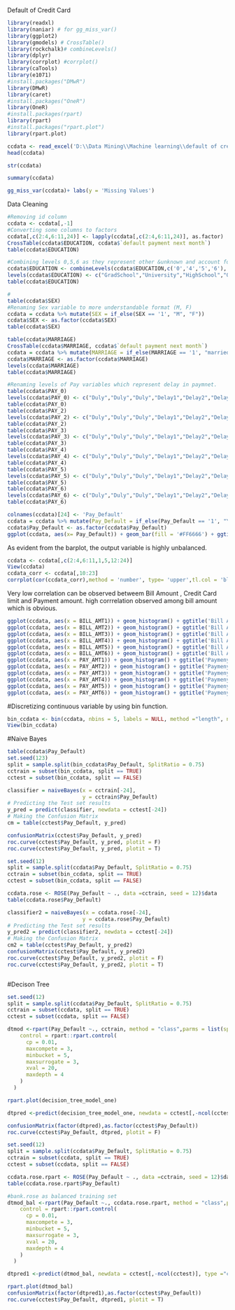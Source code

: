 Default of Credit Card
```{r}
library(readxl)
library(naniar) # for gg_miss_var()
library(ggplot2)
library(gmodels) # CrossTable()
library(rockchalk)# combineLevels()
library(dplyr)
library(corrplot) #corrplot()
library(caTools)
library(e1071)
#install.packages("DMwR")
library(DMwR)
library(caret)
#install.packages("OneR")
library(OneR)
#install.packages(rpart)
library(rpart)
#install.packages("rpart.plot")
library(rpart.plot)

```

```{r}
ccdata <- read_excel('D:\\Data Mining\\Machine learning\\default of credit card.xls', col_names = TRUE)
head(ccdata)
```
```{r}
str(ccdata)
```
```{r}
summary(ccdata)
```

```{r}
gg_miss_var(ccdata)+ labs(y = 'Missing Values')
```

Data Cleaning
```{r}
#Removing id column 
ccdata <- ccdata[,-1]
#Converting some columns to factors
ccdata[,c(2:4,6:11,24)] <- lapply(ccdata[,c(2:4,6:11,24)], as.factor)
CrossTable(ccdata$EDUCATION, ccdata$`default payment next month`)
table(ccdata$EDUCATION)
```


```{r}

#Combining levels 0,5,6 as they represent other &unknown and account for very low values.
ccdata$EDUCATION <- combineLevels(ccdata$EDUCATION,c('0','4','5','6'), newLabel = 'Other' )
levels(ccdata$EDUCATION) <- c("GradSchool","University","HighSchool","Other")
table(ccdata$EDUCATION)
```
```{r}
#
table(ccdata$SEX)
#Renaming Sex variable to more understandable format (M, F)
ccdata = ccdata %>% mutate(SEX = if_else(SEX == '1', "M", "F")) 
ccdata$SEX <- as.factor(ccdata$SEX)
table(ccdata$SEX)
```
```{r}
table(ccdata$MARRIAGE)
CrossTable(ccdata$MARRIAGE, ccdata$`default payment next month`)
ccdata = ccdata %>% mutate(MARRIAGE = if_else(MARRIAGE == '1', "married",if_else(MARRIAGE == '2', "Single", "Others"))) 
ccdata$MARRIAGE <- as.factor(ccdata$MARRIAGE)
levels(ccdata$MARRIAGE)
table(ccdata$MARRIAGE)
```
```{r}

#Renaming levels of Pay variables which represent delay in paymnet.
table(ccdata$PAY_0)
levels(ccdata$PAY_0) <- c("Duly","Duly","Duly","Delay1","Delay2","Delay3","Delay4","Delay5","Delay6","Delay7","Delay8" )
table(ccdata$PAY_0)
table(ccdata$PAY_2)
levels(ccdata$PAY_2) <- c("Duly","Duly","Duly","Delay1","Delay2","Delay3","Delay4","Delay5","Delay6","Delay7","Delay8" )
table(ccdata$PAY_2)
table(ccdata$PAY_3)
levels(ccdata$PAY_3) <- c("Duly","Duly","Duly","Delay1","Delay2","Delay3","Delay4","Delay5","Delay6","Delay7","Delay8" )
table(ccdata$PAY_3)
table(ccdata$PAY_4)
levels(ccdata$PAY_4) <- c("Duly","Duly","Duly","Delay1","Delay2","Delay3","Delay4","Delay5","Delay6","Delay7","Delay8" )
table(ccdata$PAY_4)
table(ccdata$PAY_5)
levels(ccdata$PAY_5) <- c("Duly","Duly","Duly","Delay1","Delay2","Delay3","Delay4","Delay5","Delay6","Delay7","Delay8" )
table(ccdata$PAY_5)
table(ccdata$PAY_6)
levels(ccdata$PAY_6) <- c("Duly","Duly","Duly","Delay1","Delay2","Delay3","Delay4","Delay5","Delay6","Delay7","Delay8" )
table(ccdata$PAY_6)

```
```{r}
colnames(ccdata)[24] <- 'Pay_Default'
ccdata = ccdata %>% mutate(Pay_Default = if_else(Pay_Default == '1', "Yes", "No")) 
ccdata$Pay_Default <- as.factor(ccdata$Pay_Default)
ggplot(ccdata, aes(x= Pay_Default)) + geom_bar(fill = '#FF6666') + ggtitle('Payment Default') + coord_flip()
```
As evident from the barplot, the output variable is highly unbalanced.


```{r}
ccdata <- ccdata[,c(2:4,6:11,1,5,12:24)]
View(ccdata)
ccdata_corr <- ccdata[,10:23]
corrplot(cor(ccdata_corr),method = 'number', type= 'upper',tl.col = 'black')
```
Very low correlation can be observed betweem Bill Amount , Credit Card limit and Payment amount.
high corrrelation observed among bill amount which is obvious.
```{r}
ggplot(ccdata, aes(x = BILL_AMT1)) + geom_histogram() + ggtitle('Bill Amount 1' )
ggplot(ccdata, aes(x = BILL_AMT2)) + geom_histogram() + ggtitle('Bill Amount 2' )
ggplot(ccdata, aes(x = BILL_AMT3)) + geom_histogram() + ggtitle('Bill Amount 3' )
ggplot(ccdata, aes(x = BILL_AMT4)) + geom_histogram() + ggtitle('Bill Amount 4' )
ggplot(ccdata, aes(x = BILL_AMT5)) + geom_histogram() + ggtitle('Bill Amount 5' )
ggplot(ccdata, aes(x = BILL_AMT6)) + geom_histogram() + ggtitle('Bill Amount 6' )
ggplot(ccdata, aes(x = PAY_AMT1)) + geom_histogram() + ggtitle('Paymeny Amount 1')
ggplot(ccdata, aes(x = PAY_AMT2)) + geom_histogram() + ggtitle('Paymeny Amount 2')
ggplot(ccdata, aes(x = PAY_AMT3)) + geom_histogram() + ggtitle('Paymeny Amount 3')
ggplot(ccdata, aes(x = PAY_AMT4)) + geom_histogram() + ggtitle('Paymeny Amount 4')
ggplot(ccdata, aes(x = PAY_AMT5)) + geom_histogram() + ggtitle('Paymeny Amount 5')
ggplot(ccdata, aes(x = PAY_AMT6)) + geom_histogram() + ggtitle('Paymeny Amount 6')
```

#Discretizing continuous variable by using bin function.
```{r}
bin_ccdata <- bin(ccdata, nbins = 5, labels = NULL, method ="length", na.omit = TRUE)
View(bin_ccdata)
```


#Naive Bayes
```{r}

table(ccdata$Pay_Default)
set.seed(123)
split = sample.split(bin_ccdata$Pay_Default, SplitRatio = 0.75)
cctrain = subset(bin_ccdata, split == TRUE)
cctest = subset(bin_ccdata, split == FALSE)

classifier = naiveBayes(x = cctrain[-24],
                        y = cctrain$Pay_Default)
# Predicting the Test set results
y_pred = predict(classifier, newdata = cctest[-24])
# Making the Confusion Matrix
cm = table(cctest$Pay_Default, y_pred)

confusionMatrix(cctest$Pay_Default, y_pred)
roc.curve(cctest$Pay_Default, y_pred, plotit = F)
roc.curve(cctest$Pay_Default, y_pred, plotit = T)

```

```{r}
set.seed(12)
split = sample.split(ccdata$Pay_Default, SplitRatio = 0.75)
cctrain = subset(bin_ccdata, split == TRUE)
cctest = subset(bin_ccdata, split == FALSE)

ccdata.rose <- ROSE(Pay_Default ~ ., data =cctrain, seed = 12)$data
table(ccdata.rose$Pay_Default)

classifier2 = naiveBayes(x = ccdata.rose[-24],
                        y = ccdata.rose$Pay_Default)
# Predicting the Test set results
y_pred2 = predict(classifier2, newdata = cctest[-24])
# Making the Confusion Matrix
cm2 = table(cctest$Pay_Default, y_pred2)
confusionMatrix(cctest$Pay_Default, y_pred2)
roc.curve(cctest$Pay_Default, y_pred2, plotit = F)
roc.curve(cctest$Pay_Default, y_pred2, plotit = T)



```

#Decison Tree

```{r}

set.seed(12)
split = sample.split(ccdata$Pay_Default, SplitRatio = 0.75)
cctrain = subset(ccdata, split == TRUE)
cctest = subset(ccdata, split == FALSE)

dtmod <-rpart(Pay_Default ~., cctrain, method = "class",parms = list(split = "information"),
    control = rpart::rpart.control(
      cp = 0.01,
      maxcompete = 3,
      minbucket = 5,
      maxsurrogate = 3,
      xval = 20,
      maxdepth = 4
    )
  )

rpart.plot(decision_tree_model_one)

dtpred <-predict(decision_tree_model_one, newdata = cctest[,-ncol(cctest)], type ="class")

confusionMatrix(factor(dtpred),as.factor(cctest$Pay_Default))
roc.curve(cctest$Pay_Default, dtpred, plotit = F)

```
```{r}
set.seed(12)
split = sample.split(ccdata$Pay_Default, SplitRatio = 0.75)
cctrain = subset(ccdata, split == TRUE)
cctest = subset(ccdata, split == FALSE)

ccdata.rose.rpart <- ROSE(Pay_Default ~ ., data =cctrain, seed = 12)$data
table(ccdata.rose.rpart$Pay_Default)

#bank.rose as balanced training set
dtmod_bal <-rpart(Pay_Default ~., ccdata.rose.rpart, method = "class",parms = list(split = "information"),
    control = rpart::rpart.control(
      cp = 0.01,
      maxcompete = 3,
      minbucket = 5,
      maxsurrogate = 3,
      xval = 20,
      maxdepth = 4
    )
  )

dtpred1 <-predict(dtmod_bal, newdata = cctest[,-ncol(cctest)], type ="class")

rpart.plot(dtmod_bal)
confusionMatrix(factor(dtpred1),as.factor(cctest$Pay_Default))
roc.curve(cctest$Pay_Default, dtpred1, plotit = T)

```

